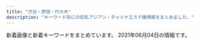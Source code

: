 ```yaml
---
title: "渋谷・原宿・代々木"
description: "キーワード別にの巨乳アジアン・チャイナエステ嬢情報をまとめました。"
---
```


新着画像と新着キーワードをまとめています。
2021年06月04日の情報です。

<DmmAffiliateIns />
<KeywordTable
  shops={
    [
    {
        "station": "JR\u6e0b\u8c37\u99c5\u6771\u53e3",
        "keywords": {
            "C": 19,
            "D": 24,
            "83": 4,
            "87": 8,
            "85": 4,
            "86": 12
        },
        "url": "http://kokoronosato.tyo.cm/",
        "name": "\u68ee\u306e\u9999",
        "img_links": [
            "http://kokoronosato.tyo.cm/photos/sites/15/2020/08/2020082205444313.jpg",
            "http://kokoronosato.tyo.cm/photos/sites/15/2019/07/2019072809470568.jpg",
            "http://kokoronosato.tyo.cm/images/themes/pink/r3.jpg",
            "http://kokoronosato.tyo.cm/photos/sites/15/2019/07/2019072809445954.jpg",
            "http://kokoronosato.tyo.cm/images/room1.jpg",
            "http://kokoronosato.tyo.cm/link/8831.jpg",
            "http://kokoronosato.tyo.cm/photos/sites/15/2020/08/2020082205444661.jpg",
            "http://kokoronosato.tyo.cm/link/88x31b.jpg",
            "http://kokoronosato.tyo.cm/images/themes/pink/no2.png",
            "http://kokoronosato.tyo.cm/images/themes/pink/mobile.jpg",
            "http://kokoronosato.tyo.cm/link/walker88.jpg",
            "http://kokoronosato.tyo.cm/link/esthelove88-31.jpg",
            "http://kokoronosato.tyo.cm/images/themes/pink/s_ranking.png",
            "http://menlog.net/link/menlog8831.jpg",
            "http://kokoronosato.tyo.cm/images/themes/pink/no1.png",
            "http://kokoronosato.tyo.cm/images/themes/pink/s_link.png",
            "http://kokoronosato.tyo.cm/images/themes/pink/s_news.png",
            "http://kokoronosato.tyo.cm/photos/sites/15/2019/07/2019072809450776.jpg",
            "http://kokoronosato.tyo.cm/images/themes/pink/s_pickup.png",
            "http://kokoronosato.tyo.cm/images/themes/pink/line.png",
            "http://kokoronosato.tyo.cm/images/themes/pink/s_staff.png",
            "http://kokoronosato.tyo.cm/images/room2.jpg",
            "http://kokoronosato.tyo.cm/link/e0016.jpg",
            "http://kokoronosato.tyo.cm/link/massage-de_88_31.jpg",
            "http://kokoronosato.tyo.cm/photos/sites/15/2020/08/2020082203150030.jpg",
            "http://kokoronosato.tyo.cm/photos/sites/15/2020/08/2020082205443766.jpg",
            "http://kokoronosato.tyo.cm/photos/sites/15/2019/07/2019072809465934.jpg",
            "http://kokoronosato.tyo.cm/photos/sites/15/2020/08/2020082203135850.jpg",
            "http://kokoronosato.tyo.cm/images/room3.jpg",
            "http://kokoronosato.tyo.cm/images/room4.jpg",
            "http://kokoronosato.tyo.cm/images/themes/pink/s_newface.png"
        ]
    },
    {
        "img_links": [
            "http://www.kaede-es.club/images/shop/DSC_0998-199x300.jpg",
            "http://www.kaede-es.club/images/staff/6.jpg",
            "http://www.kaede-es.club/images/index-tiba_13.jpg",
            "http://www.kaede-es.club/images/staff/4/yuyu2.jpg",
            "http://www.kaede-es.club/images/index-tiba_02.jpg",
            "http://www.kaede-es.club/images/staff/miki.jpg",
            "http://www.kaede-es.club/images/staff/2/7.jpg",
            "http://www.kaede-es.club/css/2.jpeg",
            "http://www.kaede-es.club/psd/off32.jpg",
            "http://www.kaede-es.club/images/staff/2/momo.jpg",
            "http://www.kaede-es.club/images/staff/2/riri.jpg",
            "http://www.kaede-es.club/images/nav/nav-job.jpg",
            "http://www.kaede-es.club/images/staff/neinei2.jpg",
            "http://www.kaede-es.club/images/staff/2/hana.jpg",
            "http://www.kaede-es.club/images/index-tiba_10.jpg",
            "http://www.kaede-es.club/images/shop/DSC_0087-221x300.jpg",
            "http://www.kaede-es.club/images/t-off-ico.jpg",
            "http://www.kaede-es.club/images/index-tiba_09.jpg",
            "http://www.kaede-es.club/images/nav/nav-sys.jpg",
            "http://www.kaede-es.club/images/shop/DSC_0086-300x199.jpg",
            "http://www.kaede-es.club/psd/off2-1.jpg",
            "http://www.kaede-es.club/images/staff/4/sati.jpg",
            "http://www.kaede-es.club/images/nav/nav-staff.jpg",
            "http://www.kaede-es.club/images/index-tiba_04.jpg",
            "http://www.kaede-es.club/images/staff/mimi.jpg"
        ],
        "url": "http://www.kaede-es.club/",
        "station": "JR\u4ee3\u3005\u6728\u99c5",
        "keywords": {},
        "name": "\u6953"
    },
    {
        "name": "\u6ce1\u6ce1\u30d5\u30a7\u30a2\u30ea\u30fc",
        "keywords": {
            "86": 3,
            "87": 5,
            "C": 17,
            "88": 5,
            "D": 4,
            "E": 2,
            "85": 4,
            "F": 1
        },
        "img_links": [
            "http://awaawa-fairy.work/img/sta26.png",
            "http://awaawa-fairy.work/img/head.png",
            "http://awaawa-fairy.work/img/sta22.png",
            "http://awaawa-fairy.work/sp/img/p-18.png",
            "http://awaawa-fairy.work/sp/img/pc.jpg",
            "http://awaawa-fairy.work/sp/img/add.jpg",
            "http://awaawa-fairy.work/sp/img/t-a.jpg",
            "http://awaawa-fairy.work/sp/img/sta17.png",
            "http://awaawa-fairy.work/sp/img/sta29.png",
            "http://awaawa-fairy.work/sp/img/line.jpg",
            "http://awaawa-fairy.work/sp/img/t-r.jpg",
            "http://awaawa-fairy.work/sp/img/info.jpg",
            "http://awaawa-fairy.work/img/st018.png",
            "http://awaawa-fairy.work/img/sta15.png",
            "http://awaawa-fairy.work/sp/img/p-28.png",
            "http://awaawa-fairy.work/img/sta18.png",
            "http://awaawa-fairy.work/img/st017.png",
            "http://awaawa-fairy.work/img/st28.png",
            "http://awaawa-fairy.work/sp/img/p-22.png",
            "http://awaawa-fairy.work/img/st29.png",
            "http://awaawa-fairy.work/img/bottom.png",
            "http://awaawa-fairy.work/img/st15.png",
            "http://awaawa-fairy.work/img/sta27.png",
            "http://awaawa-fairy.work/sp/img/t-o.jpg",
            "http://awaawa-fairy.work/sp/img/sta22.png",
            "http://awaawa-fairy.work/img/sta17.png",
            "http://awaawa-fairy.work/sp/img/botton.jpg",
            "http://awaawa-fairy.work/sp/img/mv.jpg",
            "http://awaawa-fairy.work/img/st27.png",
            "http://awaawa-fairy.work/sp/img/t-s.jpg",
            "http://awaawa-fairy.work/sp/img/sta28.png",
            "http://awaawa-fairy.work/sp/img/time.jpg",
            "http://awaawa-fairy.work/sp/img/t-t.jpg",
            "http://awaawa-fairy.work/sp/img/sta26.png",
            "http://awaawa-fairy.work/img/st17.png",
            "http://awaawa-fairy.work/sp/img/sta18.png",
            "http://awaawa-fairy.work/img/st4.png",
            "http://awaawa-fairy.work/img/mo.png",
            "http://awaawa-fairy.work/sp/img/sys.jpg",
            "http://awaawa-fairy.work/img/st26.png",
            "http://awaawa-fairy.work/img/st18.png",
            "http://awaawa-fairy.work/img/nos.png",
            "http://awaawa-fairy.work/sp/img/pic.jpg",
            "http://awaawa-fairy.work/sp/img/tit.jpg",
            "http://awaawa-fairy.work/sp/img/sta27.png",
            "http://awaawa-fairy.work/img/sta28.png",
            "http://awaawa-fairy.work/img/st22.png",
            "http://awaawa-fairy.work/sp/img/sta15.png",
            "http://awaawa-fairy.work/img/sta29.png",
            "http://awaawa-fairy.work/sp/img/tel.jpg"
        ],
        "station": "JR\u6e0b\u8c37\u99c5\u897f\u53e3",
        "url": "http://awaawa-fairy.work/"
    },
    {
        "keywords": {
            "C": 60,
            "86": 14,
            "E": 7,
            "87": 13,
            "84": 59,
            "D": 16
        },
        "img_links": [
            "http://www.ogon.work/staff/ai1.jpg",
            "http://www.ogon.work/img/contentsbottom.png",
            "http://www.ogon.work/staff/ayumi3.jpg",
            "http://www.ogon.work/staff/aya1.jpg",
            "http://www.ogon.work/staff/ayumi1.jpg",
            "http://www.ogon.work/staff/ayumi2.jpg",
            "http://www.ogon.work/staff/yuki2.jpg",
            "http://www.ogon.work/staff/ai2.jpg",
            "http://www.ogon.work/staff/ai3.jpg",
            "http://www.ogon.work/img/icon/new.jpg",
            "http://www.ogon.work/img/s/s_qa.png",
            "http://www.ogon.work/img/bana03.jpg",
            "http://www.ogon.work/staff/aya3.jpg",
            "http://www.ogon.work/img/bana02.jpg",
            "http://www.ogon.work/img/interior.jpg",
            "http://www.ogon.work/staff/hana1.jpg",
            "http://www.ogon.work/staff/aya2.jpg",
            "http://www.ogon.work/staff/momo1.jpg",
            "http://www.ogon.work/staff/yuki1.jpg"
        ],
        "station": "JR\u6e0b\u8c37\u99c5\u30cf\u30c1\u516c\u53e3",
        "name": "\u9ec4\u91d1\u6d77\u5cb8",
        "url": "http://www.ogon.work/"
    },
    {
        "station": "JR\u6e0b\u8c37\u99c5\u5bae\u76ca\u5742\u53e3",
        "url": "http://angel.est.cm/",
        "img_links": [
            "http://angel.est.cm/photos/sites/23/2019/05/2019051010094797.jpg",
            "http://angel.est.cm/img/r1.jpg",
            "http://angel.est.cm/photos/sites/23/2019/05/2019051010094757.jpg",
            "http://angel.est.cm/img/r2.jpg",
            "http://angel.est.cm/photos/sites/23/2019/05/2019051010094748.jpg",
            "http://angel.est.cm/photos/sites/23/2019/05/2019051010094759.jpg",
            "http://angel.est.cm/img/r3.jpg",
            "http://angel.est.cm/img/footer.png",
            "http://angel.est.cm/photos/sites/23/2016/08/staff2.jpg",
            "http://angel.est.cm/photos/sites/23/2019/11/2019110102361631.jpg",
            "http://angel.est.cm/img/r4.jpg",
            "http://angel.est.cm/photos/sites/23/2018/10/2018100318475591.jpg",
            "http://angel.est.cm/img/top.png"
        ],
        "keywords": {
            "87": 6,
            "D": 8,
            "88": 2,
            "C": 2,
            "86": 6,
            "E": 4
        },
        "name": "Angel"
    },
    {
        "url": "http://www.aixin.co.jp/",
        "name": "\u30a2\u30a4\u30b7\u30f3",
        "img_links": [
            "http://www.aixin.co.jp/images/costume/2.png",
            "http://www.aixin.co.jp/images/staff/miya2/miya2.jpg",
            "http://www.aixin.co.jp/images/costume/4.png",
            "http://www.aixin.co.jp/images/staff/yuzu/2.jpg",
            "http://www.aixin.co.jp/images/staff/mimi2/mimi2.png",
            "http://www.aixin.co.jp/images/staff/eri/eri.png",
            "http://www.aixin.co.jp/images/staff/mina/2.jpg",
            "http://www.aixin.co.jp/images/staff/rara/rara.png",
            "http://www.aixin.co.jp/images/wanted/wanted.png",
            "http://www.aixin.co.jp/images/price/hirou.jpg",
            "http://www.aixin.co.jp/images/costume/7.png",
            "http://www.aixin.co.jp/images/map/google.png",
            "http://www.aixin.co.jp/images/staff/ayaka/ayaka.jpg",
            "http://www.aixin.co.jp/images/top/top.jpg",
            "http://www.aixin.co.jp/images/staff/haruka2/haruka2.png",
            "http://www.aixin.co.jp/images/staff/sara/1.jpg",
            "http://www.aixin.co.jp/images/price/long.jpg",
            "http://www.aixin.co.jp/images/staff/yuzu/yuzu.jpg",
            "http://www.aixin.co.jp/images/costume/1.png",
            "http://www.aixin.co.jp/images/price/tokusen.jpg",
            "http://www.aixin.co.jp/images/costume/3.png",
            "http://www.aixin.co.jp/images/staff/akane/akane.png",
            "http://www.aixin.co.jp/images/staff/ruru2/2.jpg",
            "http://www.aixin.co.jp/images/staff/ruru2/ruru2.jpg",
            "http://www.aixin.co.jp/images/staff/koko/koko.png",
            "http://www.aixin.co.jp/images/price/aroma.jpg",
            "http://www.aixin.co.jp/images/staff/yui2/yui2.png",
            "http://www.aixin.co.jp/images/staff/chiemi/chiemi.jpg",
            "http://www.aixin.co.jp/images/staff/mirai/mirai.png",
            "http://www.aixin.co.jp/images/staff/aki/aki.png",
            "http://www.aixin.co.jp/images/staff/ruri2/ruri2.png",
            "http://www.aixin.co.jp/images/staff/miki/2.jpg",
            "http://www.aixin.co.jp/images/staff/miki/miki.jpg",
            "http://www.aixin.co.jp/images/staff/ayaka/1.jpg",
            "http://www.aixin.co.jp/images/staff/sara/sara.jpg",
            "http://www.aixin.co.jp/images/staff/ran/ran.png",
            "http://www.aixin.co.jp/images/staff/mika2/2.png",
            "http://www.aixin.co.jp/images/staff/jyujyu/jyujyu.jpg",
            "http://www.aixin.co.jp/images/staff/mika2/1.png",
            "http://www.aixin.co.jp/images/staff/miharu/miharu.png",
            "http://www.aixin.co.jp/images/costume/6.png",
            "http://www.aixin.co.jp/images/top_pic/top2.jpg",
            "http://www.aixin.co.jp/images/staff/mika2/mika2.png",
            "http://www.aixin.co.jp/images/staff/chiemi/1.jpg"
        ],
        "station": "JR\u6e0b\u8c37\u99c5",
        "keywords": {}
    },
    {
        "keywords": {},
        "station": "JR\u6e0b\u8c37\u99c5\u30cf\u30c1\u516c\u53e3",
        "img_links": [
            "http://www.e-god.work/images/news.jpg",
            "http://www.e-god.work/img/yuki1.jpg",
            "http://www.e-god.work/images/ais.jpg",
            "http://www.e-god.work/images/4.jpg",
            "http://www.e-god.work/img/koko1.jpg",
            "http://www.e-god.work/images/line.png",
            "http://www.e-god.work/images/info.jpg",
            "http://www.e-god.work/images/staff_t.jpg",
            "http://www.e-god.work/img/eri1.jpg",
            "http://www.e-god.work/images/mobile.jpg",
            "http://www.e-god.work/images/tel.jpg",
            "http://www.e-god.work/images/sys2.jpg",
            "http://www.e-god.work/images/1.jpg",
            "http://www.e-god.work/images/int1.jpg",
            "http://www.e-god.work/images/int2.jpg",
            "http://www.e-god.work/img/zb.jpg",
            "http://www.e-god.work/img/koko2.jpg",
            "http://www.e-god.work/images/head.jpg",
            "http://www.e-god.work/images/2.jpg",
            "http://www.e-god.work/images/sys1.jpg",
            "http://www.e-god.work/images/interior_t.jpg"
        ],
        "name": "\u30b9\u30ef\u30f3",
        "url": "http://www.e-god.work/"
    }
]
}
/>
<DmmAffiliateScript />
